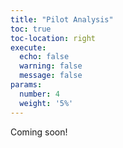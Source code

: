 ```yaml
---
title: "Pilot Analysis"
toc: true
toc-location: right
execute:
  echo: false
  warning: false
  message: false
params:
  number: 4
  weight: '5%'
---
```


Coming soon!